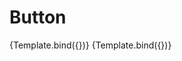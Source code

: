

<Meta title="Components/Button" component={Button} />


# Button

<Canvas>
  <Story
    name="Basic"
    args={{
      isDisabled: false,
    }}
    argTypes={{
      variant: {
        options: ['primary'],
        control: { type: 'radio' },
        defaultValue: 'primary',
      },
      size: {
        options: sizes,
        mapping: sizes,
        control: {
          type: 'radio',
          labels: {
            md: 'Small',
            lg: 'Medium',
            xl: 'Large',
          },
        },
        defaultValue: 'lg',
      },
    }}
  >
    {Template.bind({})}
  </Story>
</Canvas>

<Canvas>
  <Story
    name="Disabled"
    args={{
      isDisabled: true,
    }}
  >
    {Template.bind({})}
  </Story>
</Canvas>
